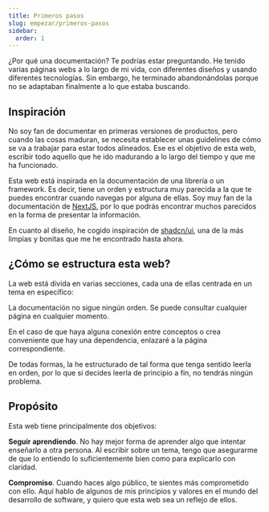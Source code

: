 ```yaml
---
title: Primeros pasos
slug: empezar/primeros-pasos
sidebar:
  order: 1
---
```



¿Por qué una documentación? Te podrías estar preguntando. He tenido varias páginas webs a lo largo de mi vida, con diferentes diseños y usando diferentes tecnologías. Sin embargo, he terminado abandonándolas porque no se adaptaban finalmente a lo que estaba buscando.

## Inspiración

No soy fan de documentar en primeras versiones de productos, pero cuando las cosas maduran, se necesita establecer unas guidelines de cómo se va a trabajar para estar todos alineados. Ese es el objetivo de esta web, escribir todo aquello que he ido madurando a lo largo del tiempo y que me ha funcionado.

Esta web está inspirada en la documentación de una librería o un framework. Es decir, tiene un orden y estructura muy parecida a la que te puedes encontrar cuando navegas por alguna de ellas. Soy muy fan de la documentación de [NextJS](https://nextjs.org/docs), por lo que podrás encontrar muchos parecidos en la forma de presentar la información.

En cuanto al diseño, he cogido inspiración de [shadcn/ui](https://ui.shadcn.com/docs), una de la más limpias y bonitas que me he encontrado hasta ahora.

## ¿Cómo se estructura esta web?

La web está divida en varias secciones, cada una de ellas centrada en un tema en específico:

<CardGrid>
    <LinkCard
        title="About"
        href="/about/sobre-mi"
        description="Conoce un poco más sobre mi"
    />
    <LinkCard
        title="Frontend Handbook"
        href="/frontend-handbook/introduccion"
        description="Un manual opinionado para Product Frontend Engineers"
    />
</CardGrid>

<Aside>La documentación no sigue ningún orden. Se puede consultar cualquier página en cualquier momento.</Aside>

En el caso de que haya alguna conexión entre conceptos o crea conveniente que hay una dependencia, enlazaré a la página correspondiente.

De todas formas, la he estructurado de tal forma que tenga sentido leerla en orden, por lo que si decides leerla de principio a fin, no tendrás ningún problema.

## Propósito

Esta web tiene principalmente dos objetivos:

**Seguir aprendiendo**. No hay mejor forma de aprender algo que intentar enseñarlo a otra persona. Al escribir sobre un tema, tengo que asegurarme de que lo entiendo lo suficientemente bien como para explicarlo con claridad.

**Compromiso**. Cuando haces algo público, te sientes más comprometido con ello. Aquí hablo de algunos de mis principios y valores en el mundo del desarrollo de software, y quiero que esta web sea un reflejo de ellos.